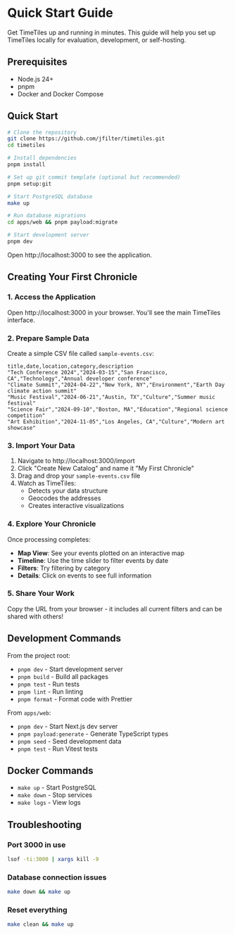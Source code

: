 # Quick Start Guide

Get TimeTiles up and running in minutes. This guide will help you set up TimeTiles locally for evaluation, development, or self-hosting.

## Prerequisites

- Node.js 24+
- pnpm
- Docker and Docker Compose

## Quick Start

```bash
# Clone the repository
git clone https://github.com/jfilter/timetiles.git
cd timetiles

# Install dependencies
pnpm install

# Set up git commit template (optional but recommended)
pnpm setup:git

# Start PostgreSQL database
make up

# Run database migrations
cd apps/web && pnpm payload:migrate

# Start development server
pnpm dev
```

Open http://localhost:3000 to see the application.

## Creating Your First Chronicle

### 1. Access the Application

Open http://localhost:3000 in your browser. You'll see the main TimeTiles interface.

### 2. Prepare Sample Data

Create a simple CSV file called `sample-events.csv`:

```csv
title,date,location,category,description
"Tech Conference 2024","2024-03-15","San Francisco, CA","Technology","Annual developer conference"
"Climate Summit","2024-04-22","New York, NY","Environment","Earth Day climate action summit"
"Music Festival","2024-06-21","Austin, TX","Culture","Summer music festival"
"Science Fair","2024-09-10","Boston, MA","Education","Regional science competition"
"Art Exhibition","2024-11-05","Los Angeles, CA","Culture","Modern art showcase"
```

### 3. Import Your Data

1. Navigate to http://localhost:3000/import
2. Click "Create New Catalog" and name it "My First Chronicle"
3. Drag and drop your `sample-events.csv` file
4. Watch as TimeTiles:
   - Detects your data structure
   - Geocodes the addresses
   - Creates interactive visualizations

### 4. Explore Your Chronicle

Once processing completes:

- **Map View**: See your events plotted on an interactive map
- **Timeline**: Use the time slider to filter events by date
- **Filters**: Try filtering by category
- **Details**: Click on events to see full information

### 5. Share Your Work

Copy the URL from your browser - it includes all current filters and can be shared with others!

## Development Commands

From the project root:

- `pnpm dev` - Start development server
- `pnpm build` - Build all packages
- `pnpm test` - Run tests
- `pnpm lint` - Run linting
- `pnpm format` - Format code with Prettier

From `apps/web`:

- `pnpm dev` - Start Next.js dev server
- `pnpm payload:generate` - Generate TypeScript types
- `pnpm seed` - Seed development data
- `pnpm test` - Run Vitest tests

## Docker Commands

- `make up` - Start PostgreSQL
- `make down` - Stop services
- `make logs` - View logs

## Troubleshooting

### Port 3000 in use

```bash
lsof -ti:3000 | xargs kill -9
```

### Database connection issues

```bash
make down && make up
```

### Reset everything

```bash
make clean && make up
```
